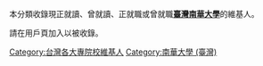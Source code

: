 本分類收錄現正就讀、曾就讀、正就職或曾就職'''[[南華大學_(臺灣)|臺灣南華大學]]'''的維基人。

請在用戶頁加入{{Tl|User NHU}}以被收錄。

[[Category:台灣各大專院校維基人|Category:台灣各大專院校維基人]]
[[Category:南華大學_(臺灣)|Category:南華大學 (臺灣)]]